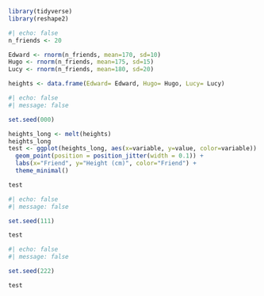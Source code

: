 

```r
library(tidyverse)
library(reshape2)
```

```r
#| echo: false
n_friends <- 20

Edward <- rnorm(n_friends, mean=170, sd=10) 
Hugo <- rnorm(n_friends, mean=175, sd=15)
Lucy <- rnorm(n_friends, mean=180, sd=20) 

heights <- data.frame(Edward= Edward, Hugo= Hugo, Lucy= Lucy)
```


```r
#| echo: false
#| message: false

set.seed(000)

heights_long <- melt(heights)
heights_long
test <- ggplot(heights_long, aes(x=variable, y=value, color=variable)) +
  geom_point(position = position_jitter(width = 0.1)) +
  labs(x="Friend", y="Height (cm)", color="Friend") +
  theme_minimal()

test
```


```r
#| echo: false
#| message: false

set.seed(111)

test
```


```r
#| echo: false
#| message: false

set.seed(222)

test
```